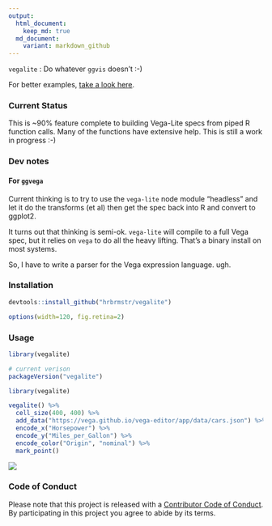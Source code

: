 ```yaml
---
output:
  html_document:
    keep_md: true
  md_document:
    variant: markdown_github
---
```

`vegalite` : Do whatever `ggvis` doesn't :-)

For better examples, [take a look here](http://rud.is/projects/vegalite01.html).

### Current Status

This is ~90% feature complete to building Vega-Lite specs from piped R function calls. Many of the functions have extensive help. This is still a work in progress :-)

### Dev notes

#### For `ggvega`

Current thinking is to try to use the `vega-lite` node module "headless" and let it do the transforms (et al) then get the spec back into R and convert to ggplot2.

It turns out that thinking is semi-ok. `vega-lite` will compile to a full Vega spec, but it relies on `vega` to do all the heavy lifting. That's a binary install on most systems.

So, I have to write a parser for the Vega expression language. ugh.

### Installation

```r
devtools::install_github("hrbrmstr/vegalite")
```

```r
options(width=120, fig.retina=2)
```

### Usage

```r
library(vegalite)

# current verison
packageVersion("vegalite")

```

```r
library(vegalite)

vegalite() %>% 
  cell_size(400, 400) %>% 
  add_data("https://vega.github.io/vega-editor/app/data/cars.json") %>% 
  encode_x("Horsepower") %>% 
  encode_y("Miles_per_Gallon") %>% 
  encode_color("Origin", "nominal") %>% 
  mark_point()
```

![](vega.png)

### Code of Conduct

Please note that this project is released with a [Contributor Code of Conduct](CONDUCT.md). By participating in this project you agree to abide by its terms.


